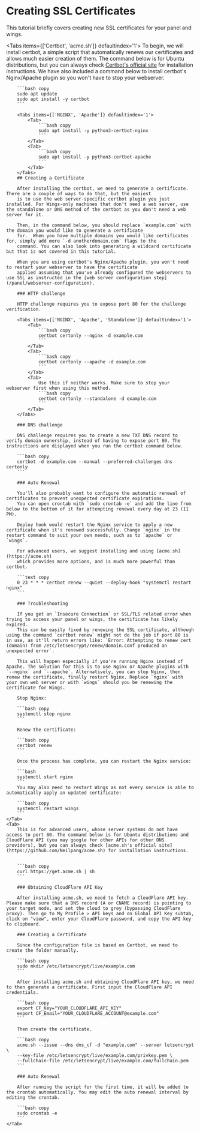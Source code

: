 
# Creating SSL Certificates

This tutorial briefly covers creating new SSL certificates for your panel and wings.

<Tabs items={['Certbot', 'acme.sh']} defaultindex='1'>
    <Tab>
        To begin, we will install certbot, a simple script that automatically renews our certificates and allows much
        easier creation of them. The command below is for Ubuntu distributions, but you can always check [Certbot's official
        site](https://certbot.eff.org/) for installation instructions. We have also included a command below to install certbot's
        Nginx/Apache plugin so you won't have to stop your webserver.

        ```bash copy
        sudo apt update
        sudo apt install -y certbot
        ```

        <Tabs items={['NGINX', 'Apache']} defaultindex='1'>
            <Tab>
                ```bash copy
                sudo apt install -y python3-certbot-nginx
                ```
            </Tab>
            <Tab>
                ```bash copy
                sudo apt install -y python3-certbot-apache
                ```
            </Tab>
        </Tabs>
        ## Creating a Certificate

        After installing the certbot, we need to generate a certificate. There are a couple of ways to do that, but the easiest
        is to use the web server-specific certbot plugin you just installed. For Wings-only machines that don't need a web server, use the standalone or DNS method of the certbot as you don't need a web server for it.

        Then, in the command below, you should replace `example.com` with the domain you would like to generate a certificate
        for.  When you have multiple domains you would like certificates for, simply add more `-d anotherdomain.com` flags to the
        command. You can also look into generating a wildcard certificate but that is not covered in this tutorial.

        When you are using certbot's Nginx/Apache plugin, you won't need to restart your webserver to have the certificate
        applied assuming that you've already configured the webservers to use SSL as instructed in the [web server configuration step](/panel/webserver-configuration).

        ### HTTP challenge

        HTTP challenge requires you to expose port 80 for the challenge verification.

        <Tabs items={['NGINX', 'Apache', 'Standalone']} defaultindex='1'>
            <Tab>
                ```bash copy
                certbot certonly --nginx -d example.com
                ```
            </Tab>
            <Tab>
                ```bash copy
                certbot certonly --apache -d example.com
                ```
            </Tab>
            <Tab>
                Use this if neither works. Make sure to stop your webserver first when using this method.
                ```bash copy
                certbot certonly --standalone -d example.com
                ```
            </Tab>
        </Tabs>

        ### DNS challenge

        DNS challenge requires you to create a new TXT DNS record to verify domain ownership, instead of having to expose port 80. The instructions are displayed when you run the certbot command below.

        ```bash copy
        certbot -d example.com --manual --preferred-challenges dns certonly
        ```

        ### Auto Renewal

        You'll also probably want to configure the automatic renewal of certificates to prevent unexpected certificate expirations.
        You can open crontab with `sudo crontab -e` and add the line from below to the bottom of it for attempting renewal every day at 23 (11 PM).

        Deploy hook would restart the Nginx service to apply a new certificate when it's renewed successfully. Change `nginx` in the restart command to suit your own needs, such as to `apache` or `wings`.

        For advanced users, we suggest installing and using [acme.sh](https://acme.sh)
        which provides more options, and is much more powerful than certbot.

        ```text copy
        0 23 * * * certbot renew --quiet --deploy-hook "systemctl restart nginx"
        ```

        ### Troubleshooting

        If you get an `Insecure Connection` or SSL/TLS related error when trying to access your panel or wings, the certificate has likely expired.
        This can be easily fixed by renewing the SSL certificate, although using the command `certbot renew` might not do the job if port 80 is in use, as it'll return errors like: `Error: Attempting to renew cert (domain) from /etc/letsencrypt/renew/domain.conf produced an unexpected error`.

        This will happen especially if you're running Nginx instead of Apache. The solution for this is to use Nginx or Apache plugins with `--nginx` and `--apache`. Alternatively, you can stop Nginx, then renew the certificate, finally restart Nginx. Replace `nginx` with your own web server or with `wings` should you be renewing the certificate for Wings.

        Stop Nginx:

        ```bash copy
        systemctl stop nginx
        ```

        Renew the certificate:

        ```bash copy
        certbot renew
        ```

        Once the process has complete, you can restart the Nginx service:

        ```bash
        systemctl start nginx
        ```
        You may also need to restart Wings as not every service is able to automatically apply an updated certificate:

        ```bash copy
        systemctl restart wings
        ```
    </Tab>
    <Tab>
        This is for advanced users, whose server systems do not have access to port 80. The command below is for Ubuntu distributions and CloudFlare API (you may google for other APIs for other DNS providers), but you can always check [acme.sh's official site](https://github.com/Neilpang/acme.sh) for installation instructions.


        ```bash copy
        curl https://get.acme.sh | sh
        ```

        ### Obtaining CloudFlare API Key

        After installing acme.sh, we need to fetch a CloudFlare API key. Please make sure that a DNS record (A or CNAME record) is pointing to your target node, and set the cloud to grey (bypassing CloudFlare proxy). Then go to My Profile > API keys and on Global API Key subtab, click on "view", enter your CloudFlare password, and copy the API key to clipboard.

        ### Creating a Certificate

        Since the configuration file is based on Certbot, we need to create the folder manually.

        ```bash copy
        sudo mkdir /etc/letsencrypt/live/example.com
        ```

        After installing acme.sh and obtaining CloudFlare API key, we need to then generate a certificate. First input the CloudFlare API credentials.

        ```bash copy
        export CF_Key="YOUR_CLOUDFLARE_API_KEY"
        export CF_Email="YOUR_CLOUDFLARE_ACCOUNT@example.com"
        ```

        Then create the certificate.

        ```bash copy
        acme.sh --issue --dns dns_cf -d "example.com" --server letsencrypt \
        --key-file /etc/letsencrypt/live/example.com/privkey.pem \
        --fullchain-file /etc/letsencrypt/live/example.com/fullchain.pem
        ```

        ### Auto Renewal

        After running the script for the first time, it will be added to the crontab automatically. You may edit the auto renewal interval by editing the crontab.

        ```bash copy
        sudo crontab -e
        ```
    </Tab>
</Tabs>

